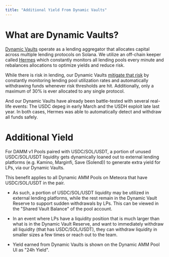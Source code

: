 ```yaml
---
title: "Additional Yield From Dynamic Vaults"
---
```


# What are Dynamic Vaults?

[Dynamic Vaults](/overview/other-products/dynamic-vault/1-what-is-dynamic-vault) operate as a lending aggregator that allocates capital across multiple lending protocols on Solana. We utilize an off-chain keeper called [Hermes](/overview/other-products/dynamic-vault/2-1-what-is-hermes) which constantly monitors all lending pools every minute and rebalances allocations to optimize yields and reduce risk.

While there is risk in lending, our Dynamic Vaults [mitigate that risk](/overview/other-products/dynamic-vault/4-risk-management) by constantly monitoring lending pool utilization rates and automatically withdrawing funds whenever risk thresholds are hit. Additionally, only a maximum of 30% is ever allocated to any single protocol.

And our Dynamic Vaults have already been battle-tested with several real-life events: The USDC depeg in early March and the USDH exploit late last year. In both cases, Hermes was able to automatically detect and withdraw all funds safely.

# Additional Yield

For DAMM v1 Pools paired with USDC/SOL/USDT, a portion of unused USDC/SOL/USDT liquidity gets dynamically loaned out to external lending platforms (e.g. Kamino, Marginfi, Save (Solend)) to generate extra yield for LPs, via our Dynamic Vaults. 

This benefit applies to all Dynamic AMM Pools on Meteora that have USDC/SOL/USDT in the pair.

- As such, a portion of USDC/SOL/USDT liquidity may be utilized in external lending platforms, while the rest remain in the Dynamic Vault Reserve to support sudden withdrawals by LPs. This can be viewed in the "Shared Vault Balance" of the pool account.

- In an event where LPs have a liquidity position that is much larger than what is in the Dynamic Vault Reserve, and want to immediately withdraw all liquidity (that has USDC/SOL/USDT), they can withdraw liquidity in smaller sizes a few times or reach out to the team.

- Yield earned from Dynamic Vaults is shown on the Dynamic AMM Pool UI as "24h Yield".
